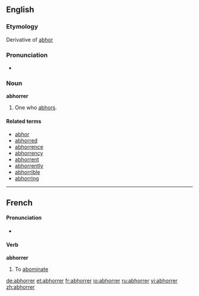 ==English==

===Etymology===
Derivative of [[abhor]]

===Pronunciation===
*{{audio|en-us-abhorrer.ogg|Audio (US)}}

===Noun===
'''abhorrer'''
# One who [[abhor]]s.

====Related terms====
*[[abhor]]
*[[abhorred]]
*[[abhorrence]]
*[[abhorrency]]
*[[abhorrent]]
*[[abhorrently]]
*[[abhorrible]]
*[[abhorring]]

----

==French==

====Pronunciation====
* {{IPA|/a.bɔ.ʁe/}}

====Verb====
'''abhorrer'''
# To [[abominate]]

[[de:abhorrer]]
[[et:abhorrer]]
[[fr:abhorrer]]
[[io:abhorrer]]
[[ru:abhorrer]]
[[vi:abhorrer]]
[[zh:abhorrer]]